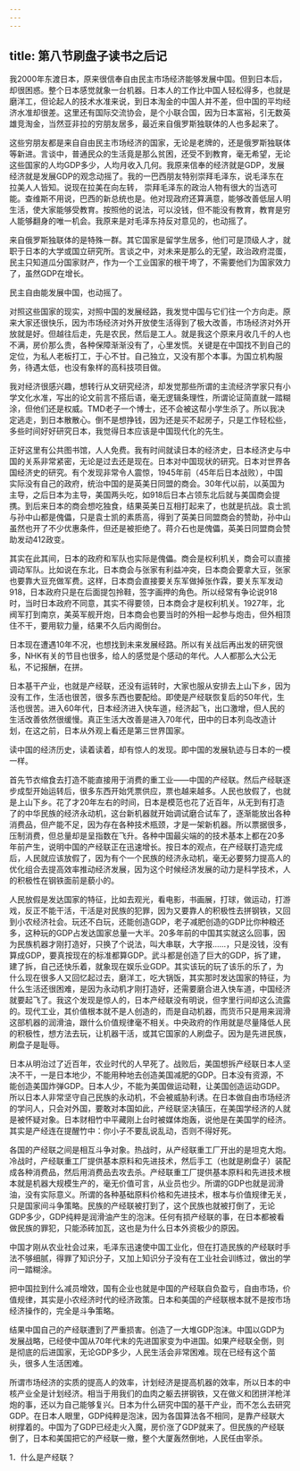 ```yaml
---
---
---
```

title: 第八节刷盘子读书之后记
---



我2000年东渡日本，原来很信奉自由民主市场经济能够发展中国。但到日本后，却很困惑。整个日本感觉就象一台机器。日本人的工作比中国人轻松得多，也就是磨洋工，但论起人的技术水准来说，到日本淘金的中国人并不差，但中国的平均经济水准却很差。这里还有国际交流协会，是个小联合国，因为日本富裕，引无数英雄竞淘金，当然亚非拉的穷朋友居多，最近来自俄罗斯独联体的人也多起来了。

这些穷朋友都是来自自由民主市场经济的国家，无论是老牌的，还是俄罗斯独联体等新进。言谈中，普通民众的生活竟是那么贫困，还受不到教育，毫无希望，无论这些国家的人均GDP多少，人均月收入几何。我原来信奉的经济就是GDP，发展经济就是发展GDP的观念动摇了。我的一巴西朋友特别崇拜毛泽东，说毛泽东在拉美人人皆知。说现在拉美在向左转，
崇拜毛泽东的政治人物有很大的当选可能。查维斯不用说，巴西的新总统也是。他对现政府还算满意，能够改善低层人明生活，使大家能够受教育。按照他的说法，可以没钱，但不能没有教育，教育是穷人能够翻身的唯一机会。我原来是对毛泽东持反对意见的，也动摇了。

来自俄罗斯独联体的是特殊一群。其它国家是留学生居多，他们可是顶级人才，就职于日本的大学或国立研究所。言谈之中，对未来是那么的无望，政治政府混蛋，民主只知道瓜分国家财产，作为一个工业国家的根干垮了，不需要他们为国家效力了，虽然GDP在增长。

民主自由能发展中国，也动摇了。

对照这些国家的现实，对照中国的发展经路，我发觉中国与它们往一个方向走。原来大家还很快乐，因为市场经济对外开放使生活得到了极大改善，市场经济对外开放就是好。但越往后走，先是农民，然后是工人。就是我这个原来月收几千的人也不满，房价那么贵，各种保障渐渐没有了，心里发慌。关键是在中国找不到自己的定位，为私人老板打工，于心不甘。自己独立，又没有那个本事。为国立机构服务，待遇太低，也没有象样的高科技项目做。

我对经济很感兴趣，想转行从文研究经济，却发觉那些所谓的主流经济学家只有小学文化水准，写出的论文前言不搭后语，毫无逻辑条理性，所谓论证简直就一踏糊涂，但他们还是权威。TMD老子一个博士，还不会被这帮小学生杀了。所以我决定逃走，到日本散散心。倒不是想挣钱，因为还是买不起房子，只是工作轻松些，多些时间好好研究日本，我觉得日本应该是中国现代化的先生。

正好这里有公共图书馆，人人免费。我有时间就读日本的经济史，日本经济史与中国的关系非常紧密，无论是过去还是现在。日本对中国现状的研究。日本对世界各国经济史的研究。有个发现非常令人震惊，1945年前（45年后日本战败），中国实际没有自己的政府，统治中国的是英美日同盟的商会。30年代以前，以英国为主导，之后日本为主导，美国两头吃，如918后日本占领东北后就与美国商会提携。到后来日本的商会想吃独食，结果英美日互相打起来了，也就是抗战。袁士凯与孙中山都是傀儡，只是袁士凯的素质高，得到了英美日同盟商会的赞助，孙中山虽然也开了不少优惠条件，但还是被拒绝了。蒋介石也是傀儡，英美日同盟商会赞助发动412政变。

其实在此其间，日本的政府和军队也实际是傀儡。商会是权利机关，商会可以直接调动军队。比如说在东北，日本商会与张家有利益冲突，日本商会要拿大豆，张家也要靠大豆充做军费。这样，日本商会直接要关东军做掉张作霖，要关东军发动918，日本政府只是在后面提包拎鞋，签字画押的角色。所以经常有争论说918时，当时日本政府不同意，其实不得要领，日本商会才是权利机关。1927年，北阀军打到南京，美英军舰开炮，日本商会也要当时的外相一起参与炮击，但外相顶住不干，要用软力量，结果不久后内阁倒台。

日本现在遭遇10年不况，也想找到未来发展经路。所以有关战后再出发的研究很多，NHK有关的节目也很多，给人的感觉是个感动的年代。人人都那么大公无私，不记报酬，在拼。

日本基干产业，也就是产经联，还没有运转时，大家也服从安排去上山下乡，因为没有工作，生活也很苦，很多东西也要配给。即使是产经联恢复后的50年代，生活也很苦。进入60年代，日本经济进入快车道，经济起飞，出口激增，但人民的生活改善依然很缓慢。真正生活大改善是进入70年代，田中的日本列岛改造计划，在这之前，日本从外观上看还是第三世界国家。

读中国的经济历史，读着读着，却有惊人的发现。即中国的发展轨迹与日本的一模一样。

首先节衣缩食去打造不能直接用于消费的重工业——中国的产经联。然后产经联逐步成型开始运转后，很多东西开始凭票供应，票也越来越多。人民也放假了，也就是上山下乡。花了才20年左右的时间，日本是模范也花了近百年，从无到有打造了的中华民族的经济永动机，这台新机器就开始调试磨合试车了，逐渐能放出各种消费品，但产能不足，因为存在各种技术瓶颈，才是一架新机器。所以票据很多，压制消费，但总量却是呈指数在飞升。各种中国最尖端的的技术基本上都在20多年前产生，说明中国的产经联正在迅速增长。按日本的观点，在产经联打造完成后，人民就应该放假了，因为有个一个民族的经济永动机，毫无必要努力提高人的优化组合去提高效率推动经济发展，因为这个时候经济发展的动力是科学技术，人的积极性在钢铁面前是藐小的。

人民放假是发达国家的特征，比如去观光，看电影，书画展，打球，做运动，打游戏，反正不能干活，干活是对民族的犯罪，因为又要靠人的积极性去拼钢铁，又回到小农经济社会。玩还不白玩，还能创造GDP，老子减肥创造的GDP比你种粮还多，这种玩的GDP占发达国家总量一大半。20多年前的中国其实就这么回事，因为民族机器才刚打造好，只换了个说法，叫大串联，大字报……，只是没钱，没有算成GDP，要真按现在的标准都算GDP。武斗都是创造了巨大的GDP，拆了建，建了拆，自己还快乐着，就象现在娱乐业GDP。其实该玩的玩了该乐的乐了，为什么现在很多人又回忆起过去，磨洋工，吃大锅饭，其实那时发达国家的特征，为什么生活还很困难，是因为永动机才刚打造好，还需要磨合进入快车道，中国经济就要起飞了。我这个发现是惊人的，日本产经联没有明说，但字里行间却这么流露的。现代工业，其价值根本就不是人创造的，而是自动机器，而货币只是用来润滑这部机器的润滑油，跟什么价值规律毫不相关。中央政府的作用就是尽量降低人民的积极性，想方法去玩，让机器干活，或其它国家的人刷盘子。因为是先进民族，刷盘子是耻辱。

日本从明治过了近百年，农业时代的人早死了。战败后，美国想拆产经联日本人坚决不干，一是日本地少，不能用种地去创造美国减肥的GDP。日本没有资源，不能创造美国炸弹GDP。日本人少，不能为美国做运动鞋，让美国创造运动GDP。所以日本人非常坚守自己民族的永动机，不会被威胁利诱。在日本做自由市场经济的学问人，只会对外国，要敢对本国如此，产经联坚决镇压，在美国学经济的人就是被怀疑对象。日本财相竹中平藏刚上台时被媒体炮轰，说他是在美国学的经济。其实是产经连在提醒竹中：你小子不要乱说乱动，否则不得好死。

各国的产经联之间是相互斗争对象。热战时，从产经联重工厂开出的是坦克大炮。冷战时，产经联重工厂提供基本原料和先进技术，然后手工（也就是刷盘子）装配成各种消费品，然后用消费品去攻去杀。产经联重工厂提供基本原料和先进技术根本就是机器大规模生产的，毫无价值可言，从业员也少。所谓的GDP也就是润滑油，没有实际意义。所谓的各种基础原料价格和先进技术，根本与价值规律无关，只是国家间斗争策略。民族的产经联被打到了，这个民族也就被打倒了，无论GDP多少，GDP纯粹是润滑油产生的泡沫。任何有损产经联的事，在日本都被看做民族的罪犯，只能添砖加瓦，这也是为什么日本外资极少的原因。

中国才刚从农业社会过来，毛泽东迅速使中国工业化，但在打造民族的产经联时手法不够细腻，得罪了知识分子，又加上知识分子没有在工业社会训练过，做出的学问一踏糊涂。

把中国拉到什么减员增效，国有企业也就是中国的产经联自负盈亏，自由市场，价值规律，其实是小农经济时代的经济政策。日本和美国的产经联根本就不是按市场经济操作的，完全是斗争策略。

结果中国自己的产经联遭到了严重损害。创造了一大堆GDP泡沫。中国以GDP为发展战略，已经使中国从70年代末的先进国家变为中进国。如果产经联全倒，则是彻底的后进国家，无论GDP多少，人民生活会非常困难。现在已经有这个苗头，很多人生活困难。

所谓市场经济的实质的提高人的效率，计划经济是提高机器的效率，所以日本的中核产业全是计划经济。相当于用我们的血肉之躯去拼钢铁，又在做义和团拼洋枪洋炮的事，还以为自己能够复兴。日本为什么研究中国的基干产业，而不怎么去研究GDP。在日本人眼里，GDP纯粹是泡沫，因为各国算法各不相同，是靠产经联大树撑着的。中国为了GDP已经走火入魔，房价涨了GDP就来了。但民族的产经联倒了，日本和美国把它的产经联一撤，整个大厦轰然倒地，人民任由宰杀。

1．什么是产经联？